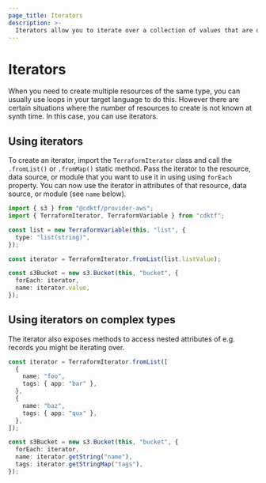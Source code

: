 ```yaml
---
page_title: Iterators
description: >-
  Iterators allow you to iterate over a collection of values that are only available at runtime.
---
```


# Iterators

When you need to create multiple resources of the same type, you can usually use loops in your target language to do this.
However there are certain situations where the number of resources to create is not known at synth time.
In this case, you can use iterators.

## Using iterators

To create an iterator, import the `TerraformIterator` class and call the `.fromList()` or `.fromMap()` static method.
Pass the iterator to the resource, data source, or module that you want to use it in using using `forEach` property.
You can now use the iterator in attributes of that resource, data source, or module (see `name` below).

```ts
import { s3 } from "@cdktf/provider-aws";
import { TerraformIterator, TerraformVariable } from "cdktf";

const list = new TerraformVariable(this, "list", {
  type: "list(string)",
});

const iterator = TerraformIterator.fromList(list.listValue);

const s3Bucket = new s3.Bucket(this, "bucket", {
  forEach: iterator,
  name: iterator.value,
});
```

## Using iterators on complex types

The iterator also exposes methods to access nested attributes of e.g. records you might be iterating over.

```ts
const iterator = TerraformIterator.fromList([
  {
    name: "foo",
    tags: { app: "bar" },
  },
  {
    name: "baz",
    tags: { app: "qux" },
  },
]);

const s3Bucket = new s3.Bucket(this, "bucket", {
  forEach: iterator,
  name: iterator.getString("name"),
  tags: iterator.getStringMap("tags"),
});
```
